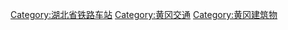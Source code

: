[[Category:湖北省铁路车站|Category:湖北省铁路车站]]
[[Category:黄冈交通|Category:黄冈交通]]
[[Category:黄冈建筑物|Category:黄冈建筑物]]